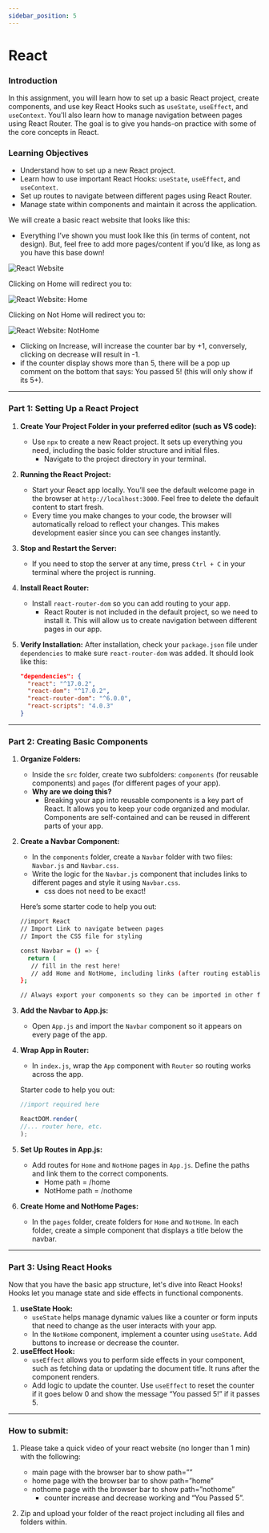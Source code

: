 ```yaml
---
sidebar_position: 5
---
```


# React

### **Introduction**

In this assignment, you will learn how to set up a basic React project, create components, and use key React Hooks such as `useState`, `useEffect`, and `useContext`. You'll also learn how to manage navigation between pages using React Router. The goal is to give you hands-on practice with some of the core concepts in React.

### **Learning Objectives**

- Understand how to set up a new React project.
- Learn how to use important React Hooks: `useState`, `useEffect`, and `useContext`.
- Set up routes to navigate between different pages using React Router.
- Manage state within components and maintain it across the application.

We will create a basic react website that looks like this:

- Everything I’ve shown you must look like this (in terms of content, not design). But, feel free to add more pages/content if you’d like, as long as you have this base down!
 
 ![React Website](./AssignmentAssets/vitamin4-react-img/screenshot2.png)

Clicking on Home will redirect you to:

 ![React Website: Home](./AssignmentAssets/vitamin4-react-img/screenshot1.png)

Clicking on Not Home will redirect you to:

 ![React Website: NotHome](./AssignmentAssets/vitamin4-react-img/screenshot3.png)

- Clicking on Increase, will increase the counter bar by +1, conversely, clicking on decrease will result in -1.
- if the counter display shows more than 5, there will be a pop up comment on the bottom that says: You passed 5! (this will only show if its 5+).

---

### **Part 1: Setting Up a React Project**

1. **Create Your Project Folder in your preferred editor (such as VS code):**
    - Use `npx` to create a new React project. It sets up everything you need, including the basic folder structure and initial files.
        - Navigate to the project directory in your terminal.
2. **Running the React Project:**
    - Start your React app locally. You’ll see the default welcome page in the browser at `http://localhost:3000`. Feel free to delete the default content to start fresh.
    - Every time you make changes to your code, the browser will automatically reload to reflect your changes. This makes development easier since you can see changes instantly.
3. **Stop and Restart the Server:**
    - If you need to stop the server at any time, press `Ctrl + C` in your terminal where the project is running.
4. **Install React Router:**
    - Install `react-router-dom` so you can add routing to your app.
        - React Router is not included in the default project, so we need to install it. This will allow us to create navigation between different pages in our app.
5. **Verify Installation:** After installation, check your `package.json` file under `dependencies` to make sure `react-router-dom` was added. It should look like this:
    
    ```json
    "dependencies": {
      "react": "^17.0.2",
      "react-dom": "^17.0.2",
      "react-router-dom": "^6.0.0",
      "react-scripts": "4.0.3"
    }
    ```
    

---

### **Part 2: Creating Basic Components**

1. **Organize Folders:**
    - Inside the `src` folder, create two subfolders: `components` (for reusable components) and `pages` (for different pages of your app).
    - **Why are we doing this?**
        - Breaking your app into reusable components is a key part of React. It allows you to keep your code organized and modular. Components are self-contained and can be reused in different parts of your app.
2. **Create a Navbar Component:**
    - In the `components` folder, create a `Navbar` folder with two files: `Navbar.js` and `Navbar.css`.
    - Write the logic for the `Navbar.js` component that includes links to different pages and style it using `Navbar.css`.
        - css does not need to be exact!
    
    Here’s some starter code to help you out:
    
    ```bash
    //import React
    // Import Link to navigate between pages
    // Import the CSS file for styling
    
    const Navbar = () => {
      return (
       // fill in the rest here!
       // add Home and NotHome, including links (after routing established)
    };
    
    // Always export your components so they can be imported in other files
    
    ```
    
3. **Add the Navbar to App.js:**
    - Open `App.js` and import the `Navbar` component so it appears on every page of the app.
4. **Wrap App in Router:**
    - In `index.js`, wrap the `App` component with `Router` so routing works across the app.
    
    Starter code to help you out:
    
    ```jsx
    //import required here
    
    ReactDOM.render( 
    //... router here, etc.
    );
    
    ```
    
5. **Set Up Routes in App.js:**
    - Add routes for `Home` and `NotHome` pages in `App.js`. Define the paths and link them to the correct components.
        - Home path = /home
        - NotHome path = /nothome
6. **Create Home and NotHome Pages:**
    - In the `pages` folder, create folders for `Home` and `NotHome`. In each folder, create a simple component that displays a title below the navbar.

---

### **Part 3: Using React Hooks**

Now that you have the basic app structure, let's dive into React Hooks! Hooks let you manage state and side effects in functional components.

1. **useState Hook:**
    - `useState` helps manage dynamic values like a counter or form inputs that need to change as the user interacts with your app.
    - In the `NotHome` component, implement a counter using `useState`. Add buttons to increase or decrease the counter.
2. **useEffect Hook:**
    - `useEffect` allows you to perform side effects in your component, such as fetching data or updating the document title. It runs after the component renders.
    - Add logic to update the counter. Use `useEffect` to reset the counter if it goes below 0 and show the message “You passed 5!”  if it passes 5.

---

### How to submit:

1. Please take a quick video of your react website (no longer than 1 min) with the following:
    - main page with the browser bar to show path=””
    - home page with the browser bar to show path=”home”
    - nothome page with the browser bar to show path=”nothome”
        - counter increase and decrease working and “You Passed 5”.

2. Zip and upload your folder of the react project including all files and folders within.